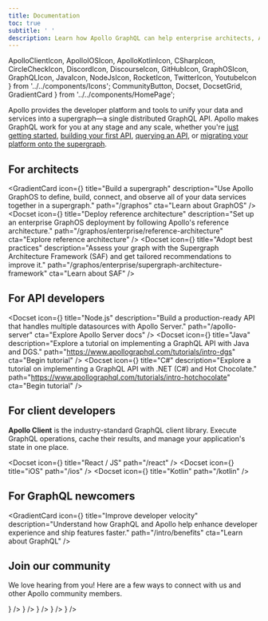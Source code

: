 ```yaml
---
title: Documentation
toc: true
subtitle: ' '
description: Learn how Apollo GraphQL can help enterprise architects, API implementers, and client developers build, deploy, and manage a supergraph of unified microservices, data sources, and applications.
---
```


  ApolloClientIcon,
  ApolloIOSIcon,
  ApolloKotlinIcon,
  CSharpIcon,
  CircleCheckIcon,
  DiscordIcon,
  DiscourseIcon,
  GitHubIcon,
  GraphOSIcon,
  GraphQLIcon,
  JavaIcon,
  NodeJsIcon,
  RocketIcon,
  TwitterIcon,
  YoutubeIcon
} from '../../components/Icons';
  CommunityButton,
  Docset,
  DocsetGrid,
  GradientCard
} from '../../components/HomePage';

Apollo provides the developer platform and tools to unify your data and services into a supergraph—a single distributed GraphQL API.
Apollo makes GraphQL work for you at any stage and any scale, whether you're [just getting started](#for-graphql-newcomers), [building your first API](#for-api-developers), [querying an API](#for-client-developers), or [migrating your platform onto the supergraph](#for-architects).

## For architects

<GradientCard
  icon={<GraphOSIcon />}
  title="Build a supergraph"
  description="Use Apollo GraphOS to define, build, connect, and observe all of your data services together in a supergraph."
  path="/graphos"
  cta="Learn about GraphOS"
/>
<DocsetGrid>
  <Docset
    icon={<RocketIcon />}
    title="Deploy reference architecture"
    description="Set up an enterprise GraphOS deployment by following Apollo's reference architecture."
    path="/graphos/enterprise/reference-architecture"
    cta="Explore reference architecture"
  />
  <Docset
    icon={<CircleCheckIcon />}
    title="Adopt best practices"
    description="Assess your graph with the Supergraph Architecture Framework (SAF) and get tailored recommendations to improve it."
    path="/graphos/enterprise/supergraph-architecture-framework"
    cta="Learn about SAF"
  />
</DocsetGrid>

## For API developers

<Docset
  icon={<NodeJsIcon />}
  title="Node.js"
  description="Build a production-ready API that handles multiple datasources with Apollo Server."
  path="/apollo-server"
  cta="Explore Apollo Server docs"
/>
<DocsetGrid>
  <Docset
    icon={<JavaIcon />}
    title="Java"
    description="Explore a tutorial on implementing a GraphQL API with Java and DGS."
    path="https://www.apollographql.com/tutorials/intro-dgs"
    cta="Begin tutorial"
  />
  <Docset
    icon={<CSharpIcon />}
    title="C#"
    description="Explore a tutorial on implementing a GraphQL API with .NET (C#) and Hot Chocolate."
    path="https://www.apollographql.com/tutorials/intro-hotchocolate"
    cta="Begin tutorial"
  />
</DocsetGrid>

## For client developers

**Apollo Client** is the industry-standard GraphQL client library. Execute GraphQL operations, cache their results, and manage your application's state in one place.

<Docset icon={<ApolloClientIcon />} title="React / JS" path="/react" />
<DocsetGrid>
  <Docset icon={<ApolloIOSIcon />} title="iOS" path="/ios" />
  <Docset icon={<ApolloKotlinIcon />} title="Kotlin" path="/kotlin" />
</DocsetGrid>

## For GraphQL newcomers

<GradientCard
  icon={<GraphQLIcon />}
  title="Improve developer velocity"
  description="Understand how GraphQL and Apollo help enhance developer experience and ship features faster."
  path="/intro/benefits"
  cta="Learn about GraphQL"
/>

## Join our community

We love hearing from you! Here are a few ways to connect with us and other Apollo community members.

<VStack pt="4" spacing="4" textAlign="center" maxW="md" mx="auto">

<ButtonGroup variant="ghost">
  <CommunityButton
    aria-label="Community GitHub"
    href="https://github.com/apollographql"
    icon={<GitHubIcon />}
  />
  <CommunityButton
    aria-label="Community YouTube"
    href="https://youtube.com/apollographql"
    icon={<YoutubeIcon />}
  />
  <CommunityButton
    aria-label="Community Forums"
    href="https://community.apollographql.com"
    icon={<DiscourseIcon />}
  />
  <CommunityButton
    aria-label="Community Discord"
    href="https://discord.gg/yFZJH2QYrK"
    icon={<DiscordIcon />}
  />
  <CommunityButton
    aria-label="Community Twitter"
    href="https://twitter.com/apollographql"
    icon={<TwitterIcon />}
  />
</ButtonGroup>

</VStack>
